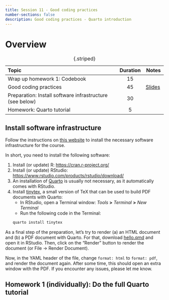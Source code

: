 ---
title: Session 11 - Good coding practices
number-sections: false
description: Good coding practices - Quarto introduction
---

# Overview

| Topic                                                    | Duration | Notes      |
| :------------------------------------------------------- | :------: | ---------- |
| Wrap up homework 1: Codebook                             |    15    |            |
| Good coding practices                                    |    45    | [Slides]() |
| Preparation: Install software infrastructure (see below) |    30    |            |
| Homework: Quarto tutorial                                |    5     |            |

: {.striped}


## Install software infrastructure

Follow the instructions on [this website](https://florianpargent.github.io/Quarto_LMU_OSC/preparations.html) to install the necessary software infrastructure for the course.

In short, you need to install the following software:

1. Install (or update) R: [https://cran.r-project.org/](https://cran.r-project.org/)
2. Install (or update) RStudio: [https://www.rstudio.com/products/rstudio/download/](https://www.rstudio.com/products/rstudio/download/)
3. An installation of [Quarto](https://quarto.org/) is usually not necessary, as it automatically comes with RStudio.
4. Install [tinytex](https://quarto.org/docs/output-formats/pdf-engine.html#installing-tex), a small version of TeX that can be used to build PDF documents with Quarto:
    - In RStudio, open a Terminal window: *Tools* **>** *Terminal* **>** *New Terminal*
    - Run the following code in the Terminal:
    ``` {.bash filename="Terminal"}
    quarto install tinytex
    ```

As a final step of the preparation, let's try to render (a) an HTML document and (b) a PDF document with Quarto. For that, download [hello.qmd](https://quarto.org/docs/get-started/hello/rstudio/_hello.qmd) and open it in RStudio. Then, click on the "Render" button to render the document (or File -> Render Document).

Now, in the YAML header of the file, change `format: html` to `format: pdf`, and render the document again. After some time, this should open an extra window with the PDF.
If you encounter any issues, please let me know.


## Homework 1 (individually): Do the full Quarto tutorial
